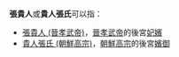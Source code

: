 '''張貴人'''或'''貴人張氏'''可以指：
* [[張貴人_(晉孝武帝)|張貴人 (晉孝武帝)]]，[[晉孝武帝|晉孝武帝]]的後宮[[妃嬪|妃嬪]]
* [[貴人張氏_(朝鮮高宗)|貴人張氏 (朝鮮高宗)]]，[[朝鮮高宗|朝鮮高宗]]的後宮[[嬪御|嬪御]]
{{disambig|Cat=三字封號消歧義}}